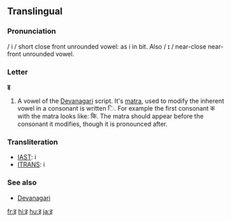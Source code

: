 {{also|ड|ड़|ङ}}
==Translingual==

===Pronunciation===
/ i / short close front unrounded vowel: as i in bit.  Also / ɪ / near-close near-front unrounded vowel.

===Letter===
'''इ'''

# A vowel of the [[Devanagari]] script.  It's [[matra]], used to modify the inherent vowel in a consonant is written &#x093F;.  For example the first consonant क with the matra looks like: कि.  The matra should appear before the consonant it modifies, though it is pronounced after.

===Transliteration===
{{rfc-header|Transliteration}}
*[[w:IAST|IAST]]: i
*[[w:ITRANS|ITRANS]]: i

===See also===
* [[w:Devanagari|Devanagari]]

[[fr:इ]]
[[hi:इ]]
[[hu:इ]]
[[ja:इ]]